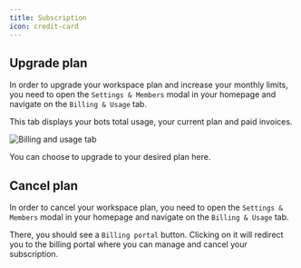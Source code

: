 ```yaml
---
title: Subscription
icon: credit-card
---
```


## Upgrade plan

In order to upgrade your workspace plan and increase your monthly limits, you need to open the `Settings & Members` modal in your homepage and navigate on the `Billing & Usage` tab.

This tab displays your bots total usage, your current plan and paid invoices.

<Frame>
  <img src="/images/workspace/billing.png" alt="Billing and usage tab" />
</Frame>

You can choose to upgrade to your desired plan here.

## Cancel plan

In order to cancel your workspace plan, you need to open the `Settings & Members` modal in your homepage and navigate on the `Billing & Usage` tab.

There, you should see a `Billing portal` button. Clicking on it will redirect you to the billing portal where you can manage and cancel your subscription.
